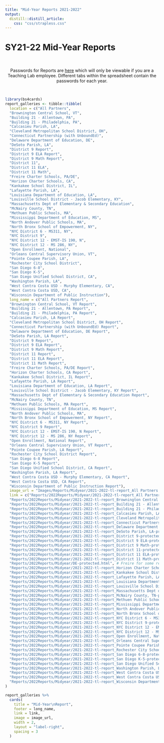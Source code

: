 ```yaml
---
title: "Mid-Year Reports 2021-2022"
output: 
  distill::distill_article:
    css: "css/strapless.css"
---
```


# SY21-22 Mid-Year Reports

<br>

<center> Passwords for Reports are <a href="https://docs.google.com/spreadsheets/d/1eAUdWEzc0R7WzpztOvutRp2FYDtpks37LSFV8sq8ezg/edit?usp=sharing" target="_blank">here</a> which will only be viewable if you are a Teaching Lab employee. Different tabs within the spreadsheet contain the passwords for each year. </center>

<br>

```r
library(bs4cards)
report_galleries <- tibble::tibble(
  location = c("All Partners",
  "Brownington Central School, VT",
  "Building 21 - Allentown, PA",
  "Building 21 - Philadelphia, PA",
  "Calcasieu Parish, LA",
  "Cleveland Metropolitan School District, OH",
  "Connecticut Partnership (with UnboundEd)",
  "Delaware Department of Education, DE",
  "DeSoto Parish, LA",
  "District 9 Report",
  "District 9 ELA Report",
  "District 9 Math Report",
  "District 11",
  "District 11 ELA",
  "District 11 Math",
  "Freire Charter Schools, PA/DE",
  "Horizon Charter Schools, CA",
  "Kankakee School District, IL",
  "Lafayette Parish, LA",
  "Louisiana Department of Education, LA",
  "Louisville School District - Jacob Elementary, KY",
  "Massachusetts Dept of Elementary & Secondary Education",
  "McNairy County, TN",
  "Methuen Public Schools, MA",
  "Mississippi Department of Education, MS",
  "North Andover Public Schools, MA",
  "North Bronx School of Empowerment, NY",
  "NYC District 6 - MS311, NY",
  "NYC District 9",
  "NYC District 12 - EMST-IS 190, N",
  "NYC District 12 - MS 286, NY",
  "Open Enrollment, National",
  "Orleans Central Supervisory Union, VT",
  "Pointe Coupee Parish, LA",
  "Rochester City School District",
  "San Diego 6-8",
  "San Diego K-5",
  "San Diego Unified School District, CA",
  "Washington Parish, LA",
  "West Contra Costa USD - Murphy Elementary, CA",
  "West Contra Costa USD, CA",
  "Wisconsin Department of Public Instruction"),
  long_name = c("All Partners Report",
  "Brownington Central School, VT Report",
  "Building 21 - Allentown, PA Report",
  "Building 21 - Philadelphia, PA Report",
  "Calcasieu Parish, LA Report",
  "Cleveland Metropolitan School District, OH Report",
  "Connecticut Partnership (with UnboundEd) Report",
  "Delaware Department of Education, DE Report",
  "DeSoto Parish, LA Report",
  "District 9 Report",
  "District 9 ELA Report",
  "District 9 Math Report",
  "District 11 Report",
  "District 11 ELA Report",
  "District 11 Math Report",
  "Freire Charter Schools, PA/DE Report",
  "Horizon Charter Schools, CA Report",
  "Kankakee School District, IL Report",
  "Lafayette Parish, LA Report",
  "Louisiana Department of Education, LA Report",
  "Louisville School District - Jacob Elementary, KY Report",
  "Massachusetts Dept of Elementary & Secondary Education Report",
  "McNairy County, TN",
  "Methuen Public Schools, MA Report",
  "Mississippi Department of Education, MS Report",
  "North Andover Public Schools, MA",
  "North Bronx School of Empowerment, NY Report",
  "NYC District 6 - MS311, NY Report",
  "NYC District 9 Report",
  "NYC District 12 - EMST-IS 190, N Report",
  "NYC District 12 - MS 286, NY Report",
  "Open Enrollment, National Report",
  "Orleans Central Supervisory Union, VT Report",
  "Pointe Coupee Parish, LA Report",
  "Rochester City School District Report",
  "San Diego 6-8 Report",
  "San Diego K-5 Report",
  "San Diego Unified School District, CA Report",
  "Washington Parish, LA Report",
  "West Contra Costa USD - Murphy Elementary, CA Report",
  "West Contra Costa USD, CA Report",
  "Wisconsin Department of Public Instruction Report"),
  image_url = "Images/Reports/Midyear/2021-2022-tl-report_All Partners.png",
  link = c("Reports/2022Reports/Midyear/2021-2022-tl-report_All Partners-protected.html",
  "Reports/2022Reports/Midyear/2021-2022-tl-report_Brownington Central School, VT-protected.html",
  "Reports/2022Reports/Midyear/2021-2022-tl-report_Building 21 - Allentown, PA-protected.html",
  "Reports/2022Reports/Midyear/2021-2022-tl-report_Building 21 - Philadelphia, PA-protected.html",
  "Reports/2022Reports/Midyear/2021-2022-tl-report_Calcasieu Parish, LA-protected.html",
  "Reports/2022Reports/Midyear/2021-2022-tl-report_Cleveland Metropolitan School District, OH-protected.html",
  "Reports/2022Reports/Midyear/2021-2022-tl-report_Connecticut Partnership (with UnboundEd)-protected.html",
  "Reports/2022Reports/Midyear/2021-2022-tl-report_Delaware Department of Education, DE-protected.html",
  "Reports/2022Reports/Midyear/2021-2022-tl-report_DeSoto Parish, LA-protected.html",
  "Reports/2022Reports/Midyear/2021-2022-tl-report_District 9-protected.html",
  "Reports/2022Reports/Midyear/2021-2022-tl-report_District 9 ELA-protected.html",
  "Reports/2022Reports/Midyear/2021-2022-tl-report_District 9 Math-protected.html",
  "Reports/2022Reports/Midyear/2021-2022-tl-report_District 11-protected.html",
  "Reports/2022Reports/Midyear/2021-2022-tl-report_District 11 ELA-protected.html",
  "Reports/2022Reports/Midyear/2021-2022-tl-report_District 11 Math-protected.html",
  "Reports/2022Reports/Midyear/DE-protected.html", # Freire for some reason
  "Reports/2022Reports/Midyear/2021-2022-tl-report_Horizon Charter Schools, CA-protected.html",
  "Reports/2022Reports/Midyear/2021-2022-tl-report_Kankakee School District, IL-protected.html",
  "Reports/2022Reports/Midyear/2021-2022-tl-report_Lafayette Parish, LA-protected.html",
  "Reports/2022Reports/Midyear/2021-2022-tl-report_Louisiana Department of Education, LA-protected.html",
  "Reports/2022Reports/Midyear/2021-2022-tl-report_Louisville School District - Jacob Elementary, KY-protected.html",
  "Reports/2022Reports/Midyear/2021-2022-tl-report_Massachusetts Dept of Elementary & Secondary Education-protected.html",
  "Reports/2022Reports/Midyear/2021-2022-tl-report_McNairy County, TN-protected.html",
  "Reports/2022Reports/Midyear/2021-2022-tl-report_Methuen Public Schools, MA-protected.html",
  "Reports/2022Reports/Midyear/2021-2022-tl-report_Mississippi Department of Education, MS-protected.html",
  "Reports/2022Reports/Midyear/2021-2022-tl-report_North Andover Public Schools, MA-protected.html",
  "Reports/2022Reports/Midyear/2021-2022-tl-report_North Bronx School of Empowerment, NY-protected.html",
  "Reports/2022Reports/Midyear/2021-2022-tl-report_NYC District 6 - MS311, NY-protected.html",
  "Reports/2022Reports/Midyear/2021-2022-tl-report_NYC District 9-protected.html",
  "Reports/2022Reports/Midyear/2021-2022-tl-report_NYC District 12 - EMST-IS 190, N-protected.html",
  "Reports/2022Reports/Midyear/2021-2022-tl-report_NYC District 12 - MS 286, NY-protected.html",
  "Reports/2022Reports/Midyear/2021-2022-tl-report_Open Enrollment, National-protected.html",
  "Reports/2022Reports/Midyear/2021-2022-tl-report_Orleans Central Supervisory Union, VT-protected.html",
  "Reports/2022Reports/Midyear/2021-2022-tl-report_Pointe Coupee Parish, LA-protected.html",
  "Reports/2022Reports/Midyear/2021-2022-tl-report_Rochester City School District-protected.html",
  "Reports/2022Reports/Midyear/2021-2022-tl-report_San Diego 6-8-protected.html",
  "Reports/2022Reports/Midyear/2021-2022-tl-report_San Diego K-5-protected.html",
  "Reports/2022Reports/Midyear/2021-2022-tl-report_San Diego Unified School District, CA-protected.html",
  "Reports/2022Reports/Midyear/2021-2022-tl-report_Washington Parish, LA-protected.html",
  "Reports/2022Reports/Midyear/2021-2022-tl-report_West Contra Costa USD - Murphy Elementary, CA-protected.html",
  "Reports/2022Reports/Midyear/2021-2022-tl-report_West Contra Costa USD, CA-protected.html",
  "Reports/2022Reports/Midyear/2021-2022-tl-report_Wisconsin Department of Public Instruction-protected.html")
)

report_galleries %>%
  cards(
    title = "Mid-Year\nReport",
    footer = long_name,
    link = link,
    image = image_url,
    width = 2,
    layout = "label-right",
    spacing = 3
  )
```
